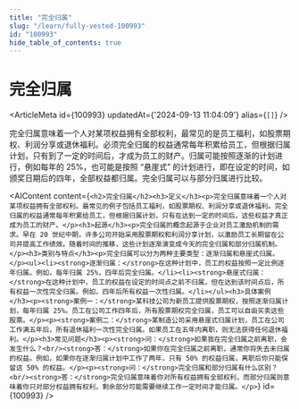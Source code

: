 ```yaml
---
title: "完全归属"
slug: "/learn/fully-vested-100993"
id: "100993"
hide_table_of_contents: true
---
```



# 完全归属

<ArticleMeta id={100993} updatedAt={'2024-09-13 11:04:09'} alias={`[]`} />
<div className='border-solid border-b border-t-0 my-4 border-[var(--ifm-color-gray-300)]' />

完全归属意味着一个人对某项权益拥有全部权利，最常见的是员工福利，如股票期权、利润分享或退休福利。必须完全归属的权益通常每年积累给员工，但根据归属计划，只有到了一定的时间后，才成为员工的财产。归属可能按照逐渐的计划进行，例如每年的 25%，也可能是按照 “悬崖式” 的计划进行，即在设定的时间，如颁奖日期后的四年，全部权益都归属。完全归属可以与部分归属进行比较。

<AIContent content={`<h2>完全归属</h2><h3>定义</h3><p>完全归属意味着一个人对某项权益拥有全部权利。最常见的例子包括员工福利，如股票期权、利润分享或退休福利。完全归属的权益通常每年积累给员工，但根据归属计划，只有在达到一定的时间后，这些权益才真正成为员工的财产。</p><h3>起源</h3><p>完全归属的概念起源于企业对员工激励机制的需求。早在 20 世纪中期，许多公司开始采用股票期权和利润分享计划，以激励员工长期留在公司并提高工作绩效。随着时间的推移，这些计划逐渐演变成今天的完全归属和部分归属机制。</p><h3>类别与特点</h3><p>完全归属可以分为两种主要类型：逐渐归属和悬崖式归属。</p><ul><li><strong>逐渐归属：</strong>在这种计划中，员工的权益按照一定比例逐年归属。例如，每年归属 25%，四年后完全归属。</li><li><strong>悬崖式归属：</strong>在这种计划中，员工的权益在设定的时间点之前不归属，但在达到该时间点后，所有权益一次性完全归属。例如，四年后所有权益一次性归属。</li></ul><h3>具体案例</h3><p><strong>案例一：</strong>某科技公司为新员工提供股票期权，按照逐渐归属计划，每年归属 25%。员工在公司工作四年后，所有股票期权完全归属，员工可以自由买卖这些股票。</p><p><strong>案例二：</strong>某制造公司采用悬崖式归属计划，员工在公司工作满五年后，所有退休福利一次性完全归属。如果员工在五年内离职，则无法获得任何退休福利。</p><h3>常见问题</h3><p><strong>问：</strong>如果我在完全归属之前离职，会发生什么？<br/><strong>答：</strong>如果你在完全归属之前离职，通常你将失去未归属的权益。例如，如果你在逐渐归属计划中工作了两年，只有 50% 的权益归属，离职后你只能保留这 50% 的权益。</p><p><strong>问：</strong>完全归属和部分归属有什么区别？<br/><strong>答：</strong>完全归属意味着你对所有权益拥有全部权利，而部分归属则意味着你只对部分权益拥有权利，剩余部分可能需要继续工作一定时间才能归属。</p>`} id={100993} />
